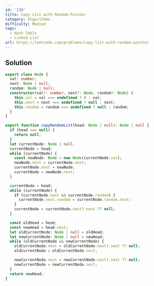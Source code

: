 ```yaml
---
id: '138'
title: Copy List with Random Pointer
category: Algorithms
difficulty: Medium
tags:
  - Hash Table
  - Linked List
url: https://leetcode.com/problems/copy-list-with-random-pointer
---
```


## Solution

```typescript showLineNumbers
export class Node {
  val: number;
  next: Node | null;
  random: Node | null;
  constructor(val?: number, next?: Node, random?: Node) {
    this.val = val === undefined ? 0 : val;
    this.next = next === undefined ? null : next;
    this.random = random === undefined ? null : random;
  }
}

export function copyRandomList(head: Node | null): Node | null {
  if (head === null) {
    return null;
  }
  let currentNode: Node | null;
  currentNode = head;
  while (currentNode) {
    const newNode: Node = new Node(currentNode.val);
    newNode.next = currentNode.next;
    currentNode.next = newNode;
    currentNode = newNode.next;
  }

  currentNode = head;
  while (currentNode) {
    if (currentNode.next && currentNode.random) {
      currentNode.next.random = currentNode.random.next;
    }
    currentNode = currentNode.next?.next ?? null;
  }

  const oldHead = head;
  const newHead = head.next;
  let oldCurrentNode: Node | null = oldHead;
  let newCurrentNode: Node | null = newHead;
  while (oldCurrentNode && newCurrentNode) {
    oldCurrentNode.next = oldCurrentNode.next?.next ?? null;
    oldCurrentNode = oldCurrentNode.next;

    newCurrentNode.next = newCurrentNode.next?.next ?? null;
    newCurrentNode = newCurrentNode.next;
  }
  return newHead;
}
```
